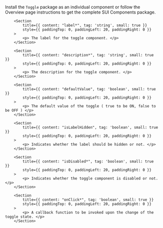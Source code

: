 
<Section
	title="Installation"
	contained={true}
	style={{ paddingTop: 20, paddingBottom: 0 }}
>
	<p>
		Install the <Code small={true}>Toggle</Code> package as an individual
		component or follow the Overview page instructions to get the complete SUI
		Components package.
	</p>
</Section>

<Section title="Props" border={true}>

    	<Section
    		title={{ content: "label*", tag: 'string', small: true }}
    		style={{ paddingTop: 0, paddingLeft: 20, paddingRight: 0 }}
    	>
			<p> The label for the toggle component. </p>	
    	</Section>

		<Section
    		title={{ content: "description*", tag: 'string', small: true }}
    		style={{ paddingTop: 0, paddingLeft: 20, paddingRight: 0 }}
    	>
			<p> The description for the toggle component. </p>	
    	</Section>

		<Section
    		title={{ content: "defaultValue", tag: 'boolean', small: true }}
    		style={{ paddingTop: 0, paddingLeft: 20, paddingRight: 0 }}
    	>
			<p> The default value of the toggle ( true to be ON, false to be OFF ) </p>	
    	</Section>

		<Section
    		title={{ content: "isLabelHidden", tag: 'boolean', small: true }}
    		style={{ paddingTop: 0, paddingLeft: 20, paddingRight: 0 }}
    	>
			<p> Indicates whether the label should be hidden or not. </p>	
    	</Section>

		<Section
    		title={{ content: "isDisabled*", tag: 'boolean', small: true }}
    		style={{ paddingTop: 0, paddingLeft: 20, paddingRight: 0 }}
    	>
			<p> Indicates whether the toggle component is disabled or not. </p>	
    	</Section>

		<Section
    		title={{ content: "onClick*", tag: 'boolean', small: true }}
    		style={{ paddingTop: 0, paddingLeft: 20, paddingRight: 0 }}
    	>
			<p> A callback function to be invoked upon the change of the toggle state. </p>	
    	</Section>

</Section>

